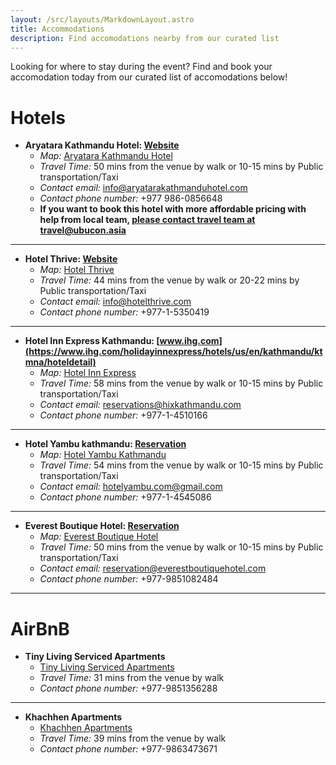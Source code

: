 ```yaml
---
layout: /src/layouts/MarkdownLayout.astro
title: Accommodations
description: Find accomodations nearby from our curated list
---
```


Looking for where to stay during the event? Find and book your accomodation today from our curated list of accomodations below!

# Hotels

* **Aryatara Kathmandu Hotel: [Website](https://aryatarakathmanduhotel.com)**
  * *Map:* [Aryatara Kathmandu Hotel](https://maps.app.goo.gl/LTAmpRM4dWJNaVCb7)
  * *Travel Time:* 50 mins from the venue by walk or 10-15 mins by Public transportation/Taxi
  * *Contact email:* info@aryatarakathmanduhotel.com
  * *Contact phone number:* \+977 986-0856648
  * **If you want to book this hotel with more affordable pricing with help from local team, [please contact travel team at travel@ubucon.asia](mailto:travel@ubucon.asia)**

---

* **Hotel Thrive: [Website](https://www.hotelthrive.com/)**
  * *Map:* [Hotel Thrive](https://maps.app.goo.gl/CV81ouF71WqH7rUB9)
  * *Travel Time:* 44 mins from the venue by walk or 20-22 mins by Public transportation/Taxi
  * *Contact email:* info@hotelthrive.com
  * *Contact phone number:* \+977-1-5350419

---

* **Hotel Inn Express Kathmandu: [www.ihg.com](https://www.ihg.com/holidayinnexpress/hotels/us/en/kathmandu/ktmna/hoteldetail)**
  * *Map:* [Hotel Inn Express](https://maps.app.goo.gl/LJjLbdFiYuQqhFk99)
  * *Travel Time:* 58 mins from the venue by walk or 10-15 mins by Public transportation/Taxi
  * *Contact email:* reservations@hixkathmandu.com
  * *Contact phone number:* \+977-1-4510166
---
* **Hotel Yambu kathmandu: [Reservation](https://www.booking.com/Share-h0leUDR)**
  * *Map:* [Hotel Yambu Kathmandu](https://maps.app.goo.gl/S46K7v7ugLQYyT7Q7)
  * *Travel Time:* 54 mins from the venue by walk or 10-15 mins by Public transportation/Taxi
  * *Contact email:* hotelyambu.com@gmail.com
  * *Contact phone number:* \+977-1-4545086
---
* **Everest Boutique Hotel: [Reservation](https://www.booking.com/Share-RCkMw4)**
  * *Map:* [Everest Boutique Hotel](https://maps.app.goo.gl/8iDEqw9UQ285wiwM6)
  * *Travel Time:* 50 mins from the venue by walk or 10-15 mins by Public transportation/Taxi
  * *Contact email:* reservation@everestboutiquehotel.com
  * *Contact phone number:* \+977-9851082484

---
# AirBnB
* **Tiny Living Serviced Apartments**
  * [Tiny Living Serviced Apartments](https://maps.app.goo.gl/qDCP9LX3g1eP1nMm8)
  * *Travel Time:* 31 mins from the venue by walk
  * *Contact phone number:* \+977-9851356288
---
* **Khachhen Apartments**
  * [Khachhen Apartments](https://maps.app.goo.gl/yiw9CSX4zNVfn8C66)
  * *Travel Time:* 39 mins from the venue by walk
  * *Contact phone number:* \+977-9863473671
